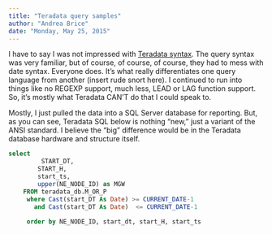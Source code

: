 ```yaml
---
title: "Teradata query samples"
author: "Andrea Brice"
date: "Monday, May 25, 2015"
---
```

I have to say I was not impressed with [Teradata syntax](http://www.info.teradata.com/htmlpubs/DB_TTU_13_10/index.html#page/SQL_Reference/B035_1141_109A/ch02.04.01.html).  The query syntax was very familiar, but of course, of course, of course, they had to mess with date syntax.  Everyone does.  It's what really differentiates one query language from another (insert rude snort here).  I continued to run into things like no REGEXP support, much less, LEAD or LAG function support.  So, it's mostly what Teradata CAN'T do that I could speak to.    

Mostly, I just pulled the data into a SQL Server database for reporting.  But, as you can see, Teradata SQL below is nothing "new," just a variant of the ANSI standard.  I believe the "big" difference would be in the Teradata database hardware and structure itself.  

```sql
select  
         START_DT,
        START_H,
        start_ts,
        upper(NE_NODE_ID) as MGW
    FROM teradata_db.M_OR_P
     where Cast(start_DT As Date) >= CURRENT_DATE-1 
       and Cast(start_DT As Date)  <= CURRENT_DATE-1 
       
     order by NE_NODE_ID, start_dt, start_H, start_ts
``` 
